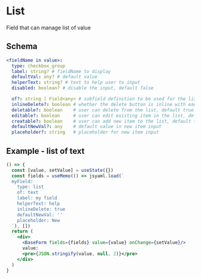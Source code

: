 
# List

Field that can manage list of value

## Schema

```yml
<fieldName in value>:
  type: checkbox_group
  label: string? # fieldName to display
  defaultVal: any? # default value
  helperText: string? # text to help user to input
  disabled: boolean? # disable the input, default false

  of?: string | Field<any> # subfield definition to be used for the list
  inlineDelete?: boolean # whether the delete button is inline with each subfield
  deletable?: boolean    # user can delete from the list, default true
  editable?: boolean     # user can edit existing item in the list, default true
  creatable?: boolean    # user can add new item to the list, default true
  defaultNewVal?: any    # default value in new item input
  placeholder?: string   # placeholder for new item input
```

## Example - list of text

```jsx live=true
() => {
  const [value, setValue] = useState({})
  const fields = useMemo(() => jsyaml.load(`
  myField:
    type: list
    of: text
    label: my field
    helperText: help
    inlineDelete: true
    defaultNewVal: ''
    placeholder: New
  `), [])
  return (
    <div>
      <BaseForm fields={fields} value={value} onChange={setValue}/>
      value:
      <pre>{JSON.stringify(value, null, 2)}</pre>
    </div>
  )
}
```
